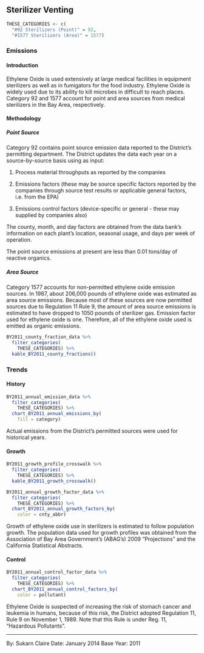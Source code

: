 ## Sterilizer Venting {#petprod-sterilizer-vent}

```r
THESE_CATEGORIES <- c(
  "#92 Sterilizers (Point)" = 92,
  "#1577 Sterilizers (Area)" = 1577)
```

### Emissions

#### Introduction {-}

Ethylene Oxide is used extensively at large medical facilities in equipment sterilizers as well as in fumigators for the food industry. Ethylene Oxide is widely used due to its ability to kill microbes in difficult to reach places. Category 92 and 1577 account for point and area sources from medical sterilizers in the Bay Area, respectively.

#### Methodology {-}

##### Point Source {-}

Category 92 contains point source emission data reported to the District's permitting department. The District updates the data each year on a source-by-source basis using as input:

1. Process material throughputs as reported by the companies

2. Emissions factors (these may be source specific factors reported by the companies through source test results or applicable general factors, i.e. from the EPA)

3. Emissions control factors (device-specific or general - these may supplied by companies also)

The county, month, and day factors are obtained from the data bank's information on each plant's location, seasonal usage, and days per week of operation.

The point source emissions at present are less than 0.01 tons/day of reactive organics. 

##### Area Source {-}

Category 1577 accounts for non-permitted ethylene oxide emission sources. In 1987, about 206,000 pounds of ethylene oxide was estimated as area source emissions. Because most of these sources are now permitted sources due to Regulation 11 Rule 9, the amount of area source emissions is estimated to have dropped to 1050 pounds of sterilizer gas. Emission factor used for ethylene oxide is one. Therefore, all of the ethylene oxide used is emitted as organic emissions.

```r
BY2011_county_fraction_data %>%
  filter_categories(
    THESE_CATEGORIES) %>%
  kable_BY2011_county_fractions()
```

### Trends {#petprod-sterilizer-vent-trend}

#### History {-}

```r
BY2011_annual_emission_data %>%
  filter_categories(
    THESE_CATEGORIES) %>%
  chart_BY2011_annual_emissions_by(
    fill = category) 
```

Actual emissions from the District’s permitted sources were used for historical years.

#### Growth {-}

```r
BY2011_growth_profile_crosswalk %>%
  filter_categories(
    THESE_CATEGORIES) %>%
  kable_BY2011_growth_crosswalk()
```

```r
BY2011_annual_growth_factor_data %>%
  filter_categories(
    THESE_CATEGORIES) %>%
  chart_BY2011_annual_growth_factors_by(
    color = cnty_abbr) 
```

Growth of ethylene oxide use in sterilizers is estimated to follow population growth. The population data used for growth profiles was obtained from the Association of Bay Area Government's (ABAG’s) 2009 "Projections" and the California Statistical Abstracts.

#### Control {-}

```r
BY2011_annual_control_factor_data %>%
  filter_categories(
    THESE_CATEGORIES) %>%
  chart_BY2011_annual_control_factors_by(
    color = pollutant)
```

Ethylene Oxide is suspected of increasing the risk of stomach cancer and leukemia in humans, because of this risk, the District adopted Regulation 11, Rule 9 on November 1, 1989. Note that this Rule is under Reg. 11, "Hazardous Pollutants".

***

By: Sukarn Claire 
Date: January 2014 
Base Year: 2011
